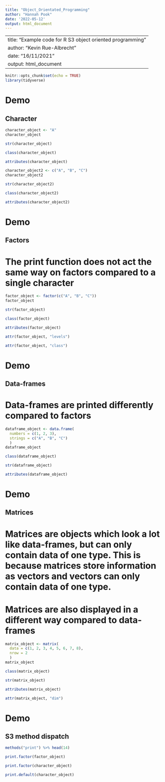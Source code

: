 ```yaml
---
title: "Object_Orientated_Programming"
author: "Hannah Pook"
date: '2022-05-12'
output: html_document
---
```


---
title: "Example code for R S3 object oriented programming"
author: "Kevin Rue-Albrecht"
date: "16/11/2021"
output: html_document
---

```r
knitr::opts_chunk$set(echo = TRUE)
library(tidyverse)
```

# Demo

## Character

```r
character_object <- "A"
character_object
```

```r
str(character_object)
```

```r
class(character_object)
```

```r
attributes(character_object)
```

```r
character_object2 <- c("A", "B", "C")
character_object2
```

```r
str(character_object2)
```

```r
class(character_object2)
```

```r
attributes(character_object2)
```

# Demo

## Factors
# The print function does not act the same way on factors compared to a single character

```r
factor_object <- factor(c("A", "B", "C"))
factor_object
```

```r
str(factor_object)
```

```r
class(factor_object)
```

```r
attributes(factor_object)
```

```r
attr(factor_object, "levels")
```

```r
attr(factor_object, "class")
```

# Demo

## Data-frames
# Data-frames are printed differently compared to factors

```r
dataframe_object <- data.frame(
  numbers = c(1, 2, 3),
  strings = c("A", "B", "C")
  )
dataframe_object
```

```r
class(dataframe_object)
```

```r
str(dataframe_object)
```

```r
attributes(dataframe_object)
```

# Demo

## Matrices
# Matrices are objects which look a lot like data-frames, but can only contain data of one type. This is because matrices store information as vectors and vectors can only contain data of one type. 
# Matrices are also displayed in a different way compared to data-frames

```r
matrix_object <- matrix(
  data = c(1, 2, 3, 4, 5, 6, 7, 8),
  nrow = 2
  )
matrix_object
```

```r
class(matrix_object)
```

```r
str(matrix_object)
```

```r
attributes(matrix_object)
```

```r
attr(matrix_object, "dim")
```

# Demo

## S3 method dispatch

```r
methods("print") %>% head(14)
```

```r
print.factor(factor_object)
```

```r
print.factor(character_object)
```

```r
print.default(character_object)
```